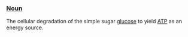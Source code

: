 ===[[Noun]]===

The cellular degradation of the simple sugar [[glucose]] to yield [[ATP]] as an energy source.